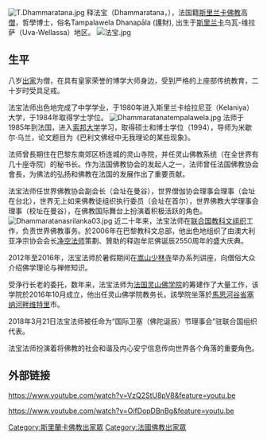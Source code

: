 [[File:T.Dhammaratana.jpg|thumb]]
释法宝（Dhammaratana，{{bd|1956年||||}}），法国籍[[斯里兰卡|斯里兰卡]][[佛教|佛教]]高[[僧|僧]]，哲學博士，俗名Tampalawela Dhanapāla (護財), 出生于[[斯里兰卡|斯里兰卡]]乌瓦-维拉萨（Uva-Wellassa）地区。
[[File:法宝.jpg|thumb]]
==生平==
八岁[[出家|出家]]为僧，在具有皇家荣誉的博学大师身边，受到严格的上座部传统教育，二十岁时受具足戒。

法宝法师出色地完成了中学学业，于1980年进入斯里兰卡给拉尼亚（Kelaniya）大学，于1984年取得学士学位。
[[File:Dhammaratanatempalawela.jpg|thumb]]
法师于1985年到法国，进入[[索邦大学|索邦大学]]学习，取得硕士和博士学位（1994），导师为米歇尔·乌兰，论文题目为《巴利文佛经中无我理论的某些现象》。

法师曾長期住在巴黎东南郊区桥连城的灵山寺院，并任灵山佛教系统（在全世界有几十座寺院）的秘书长。作为法国佛教协会的发起人之一，法师曾任法国佛教协会會長，为佛法的弘扬和佛教在法国的发展作出了重要贡献。

法宝法师任世界佛教协会副会长（会址在曼谷），世界僧伽协会理事会理事（会址在台北），世界无上如来佛教徒组织执行委员（会址在首尔），世界佛教大学理事会理事（校址在曼谷），在佛教国际舞台上扮演着积极活跃的角色。
[[File:Dhammaratanasrilanka03.jpg|thumb]]
近二十年来，法宝法师在[[联合国教科文组织|联合国教科文组织]]工作，负责世界佛教事务。於2006年在巴黎教科文总部，他出色地组织了由澳大利亚净宗协会会长[[净空法师|净空法师]]策劃、贊助的释迦牟尼佛诞辰2550周年的盛大庆典。

2012年至2016年，法宝法师於暑假期间在[[嵩山少林寺|嵩山少林寺]]举办系列讲座，向僧俗大众介绍佛学理论与禅修知识。

受浄行长老的委托，数年来，法宝法师为[[法国灵山佛学院|法国灵山佛学院]]的筹建作了大量工作，该学院於2016年10月成立，他出任灵山佛学院教务长。該學院坐落於[[馬恩河谷省|馬恩河谷省]][[塞纳河畔维特里|塞纳河畔维特里]]市。

2018年3月21日法宝法师被任命为“国际卫塞（佛陀诞辰）节理事会”驻联合国组织代表。

法宝法师扮演着将佛教的社会和谐及内心安宁信息传向世界各个角落的重要角色。



==外部链接==

https://www.youtube.com/watch?v=VzQ2StU8pV8&feature=youtu.be

https://www.youtube.com/watch?v=OifDopDBnBg&feature=youtu.be

[[Category:斯里蘭卡佛教出家眾|Category:斯里蘭卡佛教出家眾]]
[[Category:法國佛教出家眾|Category:法國佛教出家眾]]